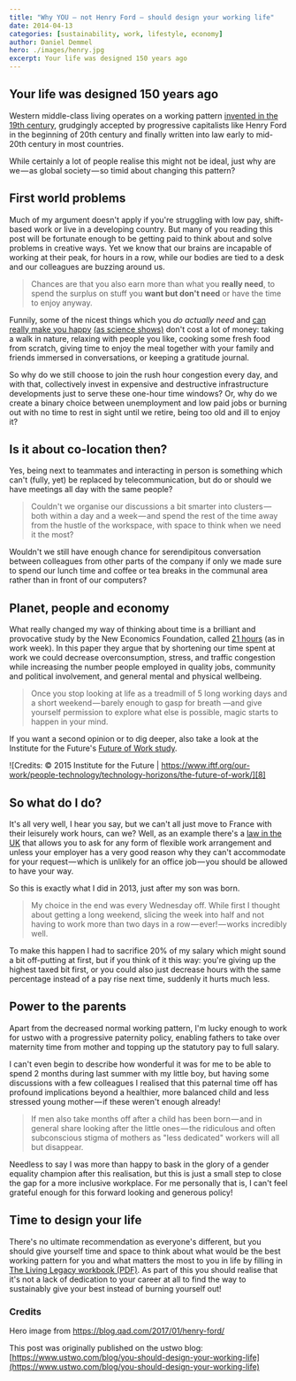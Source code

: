 ```yaml
---
title: "Why YOU — not Henry Ford — should design your working life"
date: 2014-04-13
categories: [sustainability, work, lifestyle, economy]
author: Daniel Demmel
hero: ./images/henry.jpg
excerpt: Your life was designed 150 years ago
---
```


## Your life was designed 150 years ago

Western middle-class living operates on a working pattern [invented in the 19th century][1], grudgingly accepted by progressive capitalists like Henry Ford in the beginning of 20th century and finally written into law early to mid-20th century in most countries.

While certainly a lot of people realise this might not be ideal, just why are we — as global society — so timid about changing this pattern?

## First world problems

Much of my argument doesn't apply if you're struggling with low pay, shift-based work or live in a developing country. But many of you reading this post will be fortunate enough to be getting paid to think about and solve problems in creative ways. Yet we know that our brains are incapable of working at their peak, for hours in a row, while our bodies are tied to a desk and our colleagues are buzzing around us.

> Chances are that you also earn more than what you **really need**, to spend the surplus on stuff you **want but don't need** or have the time to enjoy anyway.

Funnily, some of the nicest things which you _do actually_ _need_ and [can really make you happy][2] [(as science shows)][7] don't cost a lot of money: taking a walk in nature, relaxing with people you like, cooking some fresh food from scratch, giving time to enjoy the meal together with your family and friends immersed in conversations, or keeping a gratitude journal.

So why do we still choose to join the rush hour congestion every day, and with that, collectively invest in expensive and destructive infrastructure developments just to serve these one-hour time windows? Or, why do we create a binary choice between unemployment and low paid jobs or burning out with no time to rest in sight until we retire, being too old and ill to enjoy it?

## Is it about co-location then?

Yes, being next to teammates and interacting in person is something which can't (fully, yet) be replaced by telecommunication, but do or should we have meetings all day with the same people?

> Couldn't we organise our discussions a bit smarter into clusters — both within a day and a week — and spend the rest of the time away from the hustle of the workspace, with space to think when we need it the most?

Wouldn't we still have enough chance for serendipitous conversation between colleagues from other parts of the company if only we made sure to spend our lunch time and coffee or tea breaks in the communal area rather than in front of our computers?

## Planet, people and economy

What really changed my way of thinking about time is a brilliant and provocative study by the New Economics Foundation, called [21 hours][3] (as in work week). In this paper they argue that by shortening our time spent at work we could decrease overconsumption, stress, and traffic congestion while increasing the number people employed in quality jobs, community and political involvement, and general mental and physical wellbeing.

> Once you stop looking at life as a treadmill of 5 long working days and a short weekend — barely enough to gasp for breath —and give yourself permission to explore what else is possible, magic starts to happen in your mind.

If you want a second opinion or to dig deeper, also take a look at the Institute for the Future's [Future of Work study][4].

![Credits: © 2015 Institute for the Future | https://www.iftf.org/our-work/people-technology/technology-horizons/the-future-of-work/][8]

## So what do I do?

It's all very well, I hear you say, but we can't all just move to France with their leisurely work hours, can we? Well, as an example there's a [law in the UK][5] that allows you to ask for any form of flexible work arrangement and unless your employer has a very good reason why they can't accommodate for your request — which is unlikely for an office job — you should be allowed to have your way.

So this is exactly what I did in 2013, just after my son was born.

> My choice in the end was every Wednesday off. While first I thought about getting a long weekend, slicing the week into half and not having to work more than two days in a row — ever! — works incredibly well.

To make this happen I had to sacrifice 20% of my salary which might sound a bit off-putting at first, but if you think of it this way: you're giving up the highest taxed bit first, or you could also just decrease hours with the same percentage instead of a pay rise next time, suddenly it hurts much less.

## Power to the parents

Apart from the decreased normal working pattern, I'm lucky enough to work for ustwo with a progressive paternity policy, enabling fathers to take over maternity time from mother and topping up the statutory pay to full salary.

I can't even begin to describe how wonderful it was for me to be able to spend 2 months during last summer with my little boy, but having some discussions with a few colleagues I realised that this paternal time off has profound implications beyond a healthier, more balanced child and less stressed young mother — if these weren't enough already!

> If men also take months off after a child has been born — and in general share looking after the little ones — the ridiculous and often subconscious stigma of mothers as "less dedicated" workers will all but disappear.

Needless to say I was more than happy to bask in the glory of a gender equality champion after this realisation, but this is just a small step to close the gap for a more inclusive workplace. For me personally that is, I can't feel grateful enough for this forward looking and generous policy!

## Time to design your life

There's no ultimate recommendation as everyone's different, but you should give yourself time and space to think about what would be the best working pattern for you and what matters the most to you in life by filling in [The Living Legacy workbook (PDF)][6]. As part of this you should realise that it's not a lack of dedication to your career at all to find the way to sustainably give your best instead of burning yourself out!

### Credits

Hero image from https://blog.qad.com/2017/01/henry-ford/

This post was originally published on the ustwo blog: [https://www.ustwo.com/blog/you-should-design-your-working-life](https://www.ustwo.com/blog/you-should-design-your-working-life)

[1]: https://en.wikipedia.org/wiki/Eight-hour_day
[2]: https://medium.com/@kidbombay/how-to-be-happy-be8b2dc0677
[3]: https://neweconomics.org/2010/02/21-hours
[4]: https://www.iftf.org/our-work/people-technology/technology-horizons/the-future-of-work/
[5]: https://www.gov.uk/flexible-working
[6]: http://iwtmad.files.wordpress.com/2012/12/the-living-legacy-workbook6.pdf
[7]: https://time.com/3950042/things-make-you-happier/
[8]: ./images/TH-FutureofWork.png "Open full size image"

